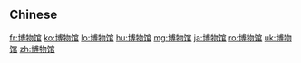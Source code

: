 {{also|博物館}}
==Chinese==
{{zh-see|博物館}}

[[fr:博物馆]]
[[ko:博物馆]]
[[lo:博物馆]]
[[hu:博物馆]]
[[mg:博物馆]]
[[ja:博物馆]]
[[ro:博物馆]]
[[uk:博物馆]]
[[zh:博物馆]]